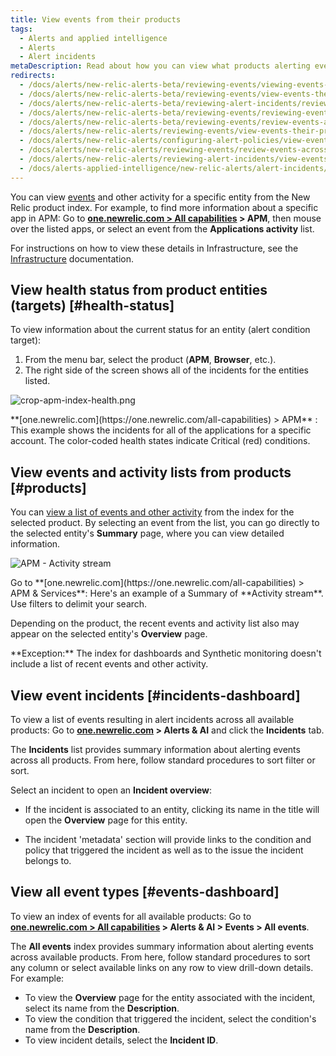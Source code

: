 ```yaml
---
title: View events from their products
tags:
  - Alerts and applied intelligence
  - Alerts
  - Alert incidents
metaDescription: Read about how you can view what products alerting events originated from.
redirects:
  - /docs/alerts/new-relic-alerts-beta/reviewing-events/viewing-events-their-products
  - /docs/alerts/new-relic-alerts-beta/reviewing-events/view-events-their-products
  - /docs/alerts/new-relic-alerts-beta/reviewing-alert-incidents/reviewing-events-across-products
  - /docs/alerts/new-relic-alerts-beta/reviewing-events/reviewing-events-across-products
  - /docs/alerts/new-relic-alerts-beta/reviewing-events/review-events-across-products
  - /docs/alerts/new-relic-alerts/reviewing-events/view-events-their-products
  - /docs/alerts/new-relic-alerts/configuring-alert-policies/view-events-their-products
  - /docs/alerts/new-relic-alerts/reviewing-events/review-events-across-products
  - /docs/alerts/new-relic-alerts/reviewing-alert-incidents/view-events-their-products
  - /docs/alerts-applied-intelligence/new-relic-alerts/alert-incidents/view-events-their-products
---
```




You can view [events](/docs/alerts/new-relic-alerts/getting-started/new-relic-alerts-concepts-workflow#terminology) and other activity for a specific entity from the New Relic product index. For example, to find more information about a specific app in APM: Go to **[one.newrelic.com > All capabilities](https://one.newrelic.com/all-capabilities) > APM**, then mouse over the listed apps, or select an event from the **Applications activity** list.

For instructions on how to view these details in Infrastructure, see the [Infrastructure](/docs/infrastructure/new-relic-infrastructure/infrastructure-alert-conditions/infrastructure-alerts-add-edit-or-view-host-alert-information#view-alerts) documentation.

## View health status from product entities (targets) [#health-status]

To view information about the current status for an entity (alert condition target):

1. From the menu bar, select the product (**APM**, **Browser**, etc.).
2. The right side of the screen shows all of the incidents for the entities listed.

<img
  title="crop-apm-index-health.png"
  alt="crop-apm-index-health.png"
  src={accountsCropApmIndexHealth}
/>

<figcaption>
  **[one.newrelic.com](https://one.newrelic.com/all-capabilities) > APM** : This example shows the incidents for all of the <InlinePopover type="apm" /> applications for a specific account. The color-coded health states indicate Critical (red) conditions.
</figcaption>
  
## View events and activity lists from products [#products]

You can [view a list of events and other activity](/docs/apm/applications-menu/monitoring/viewing-your-applications-list) from the index for the selected product. By selecting an event from the list, you can go directly to the selected entity's **Summary** page, where you can view detailed information.

<img
  title="APM - Activity stream"
  alt="APM - Activity stream"
  src={accountsApmIndexActivity}
/>

<figcaption>
  Go to **[one.newrelic.com](https://one.newrelic.com/all-capabilities) > APM & Services**: Here's an example of a Summary of **Activity stream**. Use filters to delimit your search.
</figcaption>

Depending on the product, the recent events and activity list also may appear on the selected entity's **Overview** page.

<Callout variant="tip">
  **Exception:** The index for dashboards and Synthetic monitoring doesn't include a list of recent events and other activity.
</Callout>

## View event incidents [#incidents-dashboard]

To view a list of events resulting in alert incidents across all available products: Go to **[one.newrelic.com](https://one.newrelic.com/all-capabilities) > Alerts & AI** and click the **Incidents** tab.

The **Incidents** list provides summary information about alerting events across all products. From here, follow standard procedures to sort filter or sort. 

Select an incident to open an **Incident overview**:

* If the incident is associated to an entity, clicking its name in the title will open the **Overview** page for this entity.

* The incident 'metadata' section will provide links to the condition and policy that triggered the incident as well as to the issue the incident belongs to.

## View all event types [#events-dashboard]

To view an index of events for all available products: Go to **[one.newrelic.com > All capabilities](https://one.newrelic.com/all-capabilities) > Alerts & AI > Events > All events**.

The **All events** index provides summary information about alerting events across available products. From here, follow standard procedures to sort any column or select available links on any row to view drill-down details. For example:

* To view the **Overview** page for the entity associated with the incident, select its name from the **Description**.
* To view the condition that triggered the incident, select the condition's name from the **Description**.
* To view incident details, select the **Incident ID**.
